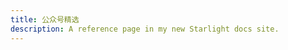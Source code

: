 ```yaml
---
title: 公众号精选
description: A reference page in my new Starlight docs site.
---
```



<LinkCard
    title="2025-03-12"
    href="https://mp.weixin.qq.com/s/lHVY3Vam9TBlMfU-CVo_Gg"
    description="《也许，现在正是重塑Java生态最好的时候》"
/>

<LinkCard
    title="2025-03-09"
    href="https://mp.weixin.qq.com/s/r4IgzoqHCKzYbATTI44anw"
    description="《轻量级Java框架的性能之王》"
/>

<LinkCard
    title="2025-02-11"
    href="https://mp.weixin.qq.com/s/azMX0KA6RzdkPaLC5YG7Ng"
    description="《DeepSeek助力打造的国产Java Web服务开发框架》"
/>
